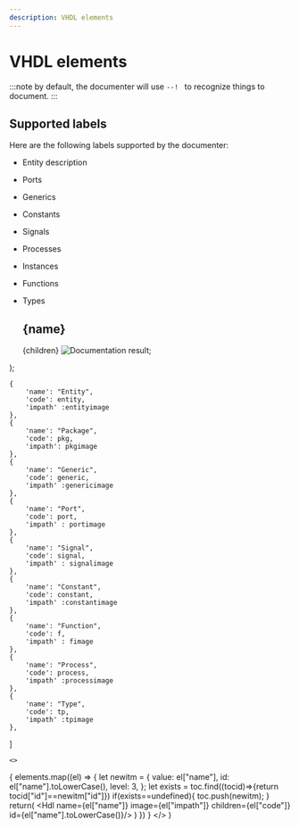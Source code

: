 ```yaml
---
description: VHDL elements
---
```



# VHDL elements
:::note
by default, the documenter will use ```--! ``` to recognize things to document.
:::


## Supported labels
Here are the following labels supported by the documenter:
* Entity description
* Ports             
* Generics          
* Constants         
* Signals           
* Processes         
* Instances         
* Functions         
* Types             

    <div>
    <h2 id={id}> {name} </h2>
    <Tabs>
    <TabItem value="code" label="Code" default>
    <CodeBlock language="vhdl">{children}</CodeBlock>
    </TabItem>
    <TabItem value="result" label="Result">
    <img src={image} alt="Documentation result" />;
    </TabItem>
    </Tabs>
    </div>
);

    {
        'name': "Entity",
        'code': entity,
        'impath' :entityimage
    },
    {
        'name': "Package",
        'code': pkg,
        'impath': pkgimage
    },
    {
        'name': "Generic",
        'code': generic,
        'impath' :genericimage
    },
    {
        'name': "Port",
        'code': port,
        'impath' : portimage
    },
    {
        'name': "Signal",
        'code': signal,
        'impath' : signalimage
    },
    {
        'name': "Constant",
        'code': constant,
        'impath' :constantimage
    },
    {
        'name': "Function",
        'code': f,
        'impath' : fimage
    },
    {
        'name': "Process",
        'code': process,
        'impath' :processimage
    },
    {
        'name': "Type",
        'code': tp,
        'impath' :tpimage
    },
]






    <>
{
  elements.map((el) => {
    let newitm = {
        value: el["name"],
        id: el["name"].toLowerCase(),
        level: 3,
    };
    let exists = toc.find((tocid)=>{return tocid["id"]==newitm["id"]})
    if(exists==undefined){
        toc.push(newitm);
    }
    return(
      <Hdl name={el["name"]} image={el["impath"]} children={el["code"]} id={el["name"].toLowerCase()}/>
    )
  })
}
</>
 )


<CreateAll elements={vhdl_elements}/>